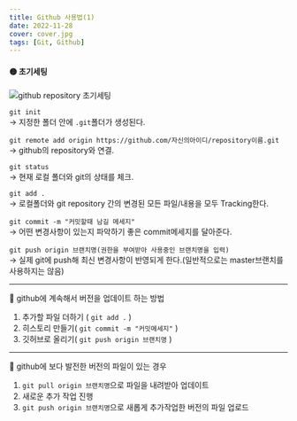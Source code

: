 ```yaml
---
title: Github 사용법(1)
date: 2022-11-28
cover: cover.jpg
tags: [Git, Github]
---
```


#### 🟡 초기세팅

![github repository 초기세팅](1.png)

`git init`  
→ 지정한 폴더 안에 `.git`폴더가 생성된다.

`git remote add origin https://github.com/자신의아이디/repository이름.git`  
→ github의 repository와 연결.

`git status`  
→ 현재 로컬 폴더와 git의 상태를 체크.

`git add .`  
→ 로컬폴더와 git repository 간의 변경된 모든 파일/내용을 모두 Tracking한다.

`git commit -m "커밋할때 남길 메세지"`  
→ 어떤 변경사항이 있는지 파악하기 좋은 commit메세지를 달아준다.

`git push origin 브랜치명(권한을 부여받아 사용중인 브랜치명을 입력)`  
→ 실제 git에 push해 최신 변경사항이 반영되게 한다.(일반적으로는 master브랜치를 사용하지는 않음)

---

📍 github에 계속해서 버전을 업데이트 하는 방법

1. 추가할 파일 더하기 ( `git add .` )
2. 히스토리 만들기( `git commit -m "커밋메세지"` )
3. 깃허브로 올리기( `git push origin 브랜치명` )

---

📍 github에 보다 발전한 버전의 파일이 있는 경우

1. `git pull origin 브랜치명`으로 파일을 내려받아 업데이트
2. 새로운 추가 작업 진행
3. `git push origin 브랜치명`으로 새롭게 추가작업한 버전의 파일 업로드
